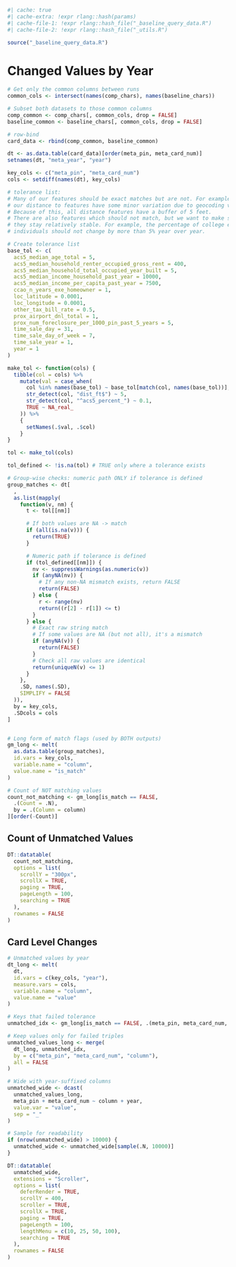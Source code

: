 

```r
#| cache: true
#| cache-extra: !expr rlang::hash(params)
#| cache-file-1: !expr rlang::hash_file("_baseline_query_data.R")
#| cache-file-2: !expr rlang::hash_file("_utils.R")
```


```r
source("_baseline_query_data.R")
```

# Changed Values by Year

```r
# Get only the common columns between runs
common_cols <- intersect(names(comp_chars), names(baseline_chars))

# Subset both datasets to those common columns
comp_common <- comp_chars[, common_cols, drop = FALSE]
baseline_common <- baseline_chars[, common_cols, drop = FALSE]

# row-bind
card_data <- rbind(comp_common, baseline_common)

dt <- as.data.table(card_data)[order(meta_pin, meta_card_num)]
setnames(dt, "meta_year", "year")

key_cols <- c("meta_pin", "meta_card_num")
cols <- setdiff(names(dt), key_cols)

# tolerance list:
# Many of our features should be exact matches but are not. For example,
# our distance to features have some minor variation due to geocoding variance.
# Because of this, all distance features have a buffer of 5 feet.
# There are also features which should not match, but we want to make sure that
# they stay relatively stable. For example, the percentage of college educated
# individuals should not change by more than 5% year over year.

# Create tolerance list
base_tol <- c(
  acs5_median_age_total = 5,
  acs5_median_household_renter_occupied_gross_rent = 400,
  acs5_median_household_total_occupied_year_built = 5,
  acs5_median_income_household_past_year = 10000,
  acs5_median_income_per_capita_past_year = 7500,
  ccao_n_years_exe_homeowner = 1,
  loc_latitude = 0.0001,
  loc_longitude = 0.0001,
  other_tax_bill_rate = 0.5,
  prox_airport_dnl_total = 1,
  prox_num_foreclosure_per_1000_pin_past_5_years = 5,
  time_sale_day = 31,
  time_sale_day_of_week = 7,
  time_sale_year = 1,
  year = 1
)

make_tol <- function(cols) {
  tibble(col = cols) %>%
    mutate(val = case_when(
      col %in% names(base_tol) ~ base_tol[match(col, names(base_tol))],
      str_detect(col, "dist_ft$") ~ 5,
      str_detect(col, "^acs5_percent_") ~ 0.1,
      TRUE ~ NA_real_
    )) %>%
    {
      setNames(.$val, .$col)
    }
}

tol <- make_tol(cols)

tol_defined <- !is.na(tol) # TRUE only where a tolerance exists

# Group-wise checks: numeric path ONLY if tolerance is defined
group_matches <- dt[
  ,
  as.list(mapply(
    function(v, nm) {
      t <- tol[[nm]]

      # If both values are NA -> match
      if (all(is.na(v))) {
        return(TRUE)
      }

      # Numeric path if tolerance is defined
      if (tol_defined[[nm]]) {
        nv <- suppressWarnings(as.numeric(v))
        if (anyNA(nv)) {
          # If any non-NA mismatch exists, return FALSE
          return(FALSE)
        } else {
          r <- range(nv)
          return((r[2] - r[1]) <= t)
        }
      } else {
        # Exact raw string match
        # If some values are NA (but not all), it's a mismatch
        if (anyNA(v)) {
          return(FALSE)
        }
        # Check all raw values are identical
        return(uniqueN(v) <= 1)
      }
    },
    .SD, names(.SD),
    SIMPLIFY = FALSE
  )),
  by = key_cols,
  .SDcols = cols
]


# Long form of match flags (used by BOTH outputs)
gm_long <- melt(
  as.data.table(group_matches),
  id.vars = key_cols,
  variable.name = "column",
  value.name = "is_match"
)

# Count of NOT matching values
count_not_matching <- gm_long[is_match == FALSE,
  .(Count = .N),
  by = .(Column = column)
][order(-Count)]
```

::: {.panel-tabset}

## Count of Unmatched Values
```r
DT::datatable(
  count_not_matching,
  options = list(
    scrollY = "300px",
    scrollX = TRUE,
    paging = TRUE,
    pageLength = 100,
    searching = TRUE
  ),
  rownames = FALSE
)
```

## Card Level Changes

```r
# Unmatched values by year
dt_long <- melt(
  dt,
  id.vars = c(key_cols, "year"),
  measure.vars = cols,
  variable.name = "column",
  value.name = "value"
)

# Keys that failed tolerance
unmatched_idx <- gm_long[is_match == FALSE, .(meta_pin, meta_card_num, column)]

# Keep values only for failed triples
unmatched_values_long <- merge(
  dt_long, unmatched_idx,
  by = c("meta_pin", "meta_card_num", "column"),
  all = FALSE
)

# Wide with year-suffixed columns
unmatched_wide <- dcast(
  unmatched_values_long,
  meta_pin + meta_card_num ~ column + year,
  value.var = "value",
  sep = "_"
)

# Sample for readability
if (nrow(unmatched_wide) > 10000) {
  unmatched_wide <- unmatched_wide[sample(.N, 10000)]
}

DT::datatable(
  unmatched_wide,
  extensions = "Scroller",
  options = list(
    deferRender = TRUE,
    scrollY = 400,
    scroller = TRUE,
    scrollX = TRUE,
    paging = TRUE,
    pageLength = 100,
    lengthMenu = c(10, 25, 50, 100),
    searching = TRUE
  ),
  rownames = FALSE
)
```
:::
